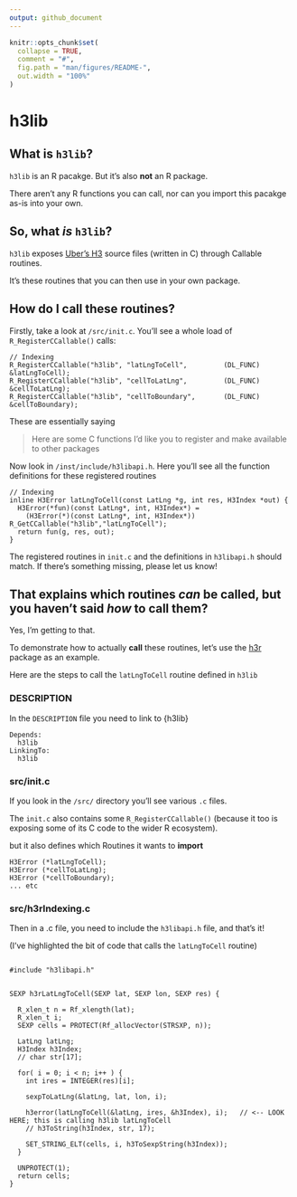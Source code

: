 ```yaml
---
output: github_document
---
```



```r
knitr::opts_chunk$set(
  collapse = TRUE,
  comment = "#",
  fig.path = "man/figures/README-",
  out.width = "100%"
)
```

# h3lib

## What is `h3lib`?

`h3lib` is an R pacakge. But it's also **not** an R package. 

There aren't any R functions you can call, nor can you import this pacakge as-is into your own. 


## So, what _is_ `h3lib`?

`h3lib` exposes [Uber's H3](https://h3geo.org/) source files (written in C) through Callable routines. 

It's these routines that you can then use in your own package.

## How do I call these routines?

Firstly, take a look at `/src/init.c`. You'll see a whole load of `R_RegisterCCallable()` calls:

```
// Indexing
R_RegisterCCallable("h3lib", "latLngToCell",         (DL_FUNC) &latLngToCell);
R_RegisterCCallable("h3lib", "cellToLatLng",         (DL_FUNC) &cellToLatLng);
R_RegisterCCallable("h3lib", "cellToBoundary",       (DL_FUNC) &cellToBoundary);
```

These are essentially saying

> Here are some C functions I'd like you to register and make available to other packages

Now look in `/inst/include/h3libapi.h`. Here you'll see all the function definitions for these registered routines

```
// Indexing
inline H3Error latLngToCell(const LatLng *g, int res, H3Index *out) {
  H3Error(*fun)(const LatLng*, int, H3Index*) =
    (H3Error(*)(const LatLng*, int, H3Index*)) R_GetCCallable("h3lib","latLngToCell");
  return fun(g, res, out);
}
```

The registered routines in `init.c` and the definitions in `h3libapi.h` should match. If there's something missing, please let us know!

## That explains which routines _can_ be called, but you haven't said _how_ to call them?

Yes, I'm getting to that.

To demonstrate how to actually **call** these routines, let's use the [h3r](https://github.com/symbolixau/h3r) package as an example.

Here are the steps to call the `latLngToCell` routine defined in `h3lib`


### DESCRIPTION

In the `DESCRIPTION` file you need to link to {h3lib}

```
Depends:
  h3lib
LinkingTo:
  h3lib
```

### src/init.c

If you look in the `/src/` directory you'll see various `.c` files. 

The `init.c` also contains some `R_RegisterCCallable()` (because it too is exposing some of its C code to the wider R ecosystem). 

but it also defines which Routines it wants to **import** 

```
H3Error (*latLngToCell);
H3Error (*cellToLatLng);
H3Error (*cellToBoundary);
... etc
```

### src/h3rIndexing.c

Then in a .c file, you need to include the `h3libapi.h` file, and that's it!

(I've highlighted the bit of code that calls the `latLngToCell` routine)

```

#include "h3libapi.h"


SEXP h3rLatLngToCell(SEXP lat, SEXP lon, SEXP res) {

  R_xlen_t n = Rf_xlength(lat);
  R_xlen_t i;
  SEXP cells = PROTECT(Rf_allocVector(STRSXP, n));

  LatLng latLng;
  H3Index h3Index;
  // char str[17];

  for( i = 0; i < n; i++ ) {
    int ires = INTEGER(res)[i];

    sexpToLatLng(&latLng, lat, lon, i);

    h3error(latLngToCell(&latLng, ires, &h3Index), i);   // <-- LOOK HERE; this is calling h3lib latLngToCell
    // h3ToString(h3Index, str, 17);

    SET_STRING_ELT(cells, i, h3ToSexpString(h3Index));
  }

  UNPROTECT(1);
  return cells;
}

```


